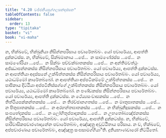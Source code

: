 ```yaml
---
title: "4.20 වජ්ජනීයපුග්ගලසන්දස්සන"
tableOfContents: false
sidebar:
  order: 13
type: "tipitaka"
basket: "vi"
book: "vi-maha"
---
```



<DynamicBreadcrumb />

<Division number="233" book="vi-maha">

<Paragraph number="1070" book="vi-maha">
න, භික්ඛවේ, භික්ඛුනියා නිසින්නපරිසාය පවාරේතබ්බං. යෝ පවාරේය්‍ය, ආපත්ති දුක්කටස්ස. න, භික්ඛවේ, සික්ඛමානාය …පේ…  න සාමණේරස්ස …පේ…  න සාමණේරියා …පේ…  න සික්ඛං පච්චක්ඛාතකස්ස …පේ…  න අන්තිමවත්ථුං අජ්ඣාපන්නකස්ස නිසින්නපරිසාය පවාරේතබ්බං. යෝ පවාරේය්‍ය, ආපත්ති දුක්කටස්ස.
</Paragraph>

<Paragraph number="1071" book="vi-maha">
න ආපත්තියා අදස්සනේ උක්ඛිත්තකස්ස නිසින්නපරිසාය පවාරේතබ්බං. යෝ පවාරේය්‍ය, යථාධම්මෝ කාරේතබ්බෝ. න ආපත්තියා අප්පටිකම්මේ උක්ඛිත්තකස්ස …පේ…  න පාපිකාය දිට්ඨියා අප්පටිනිස්සග්ගේ උක්ඛිත්තකස්ස නිසින්නපරිසාය පවාරේතබ්බං. යෝ පවාරේය්‍ය, යථාධම්මෝ කාරේතබ්බෝ.
</Paragraph>

<Paragraph number="1072" book="vi-maha">
න පණ්ඩකස්ස නිසින්නපරිසාය පවාරේතබ්බං. යෝ පවාරේය්‍ය, ආපත්ති දුක්කටස්ස. න ථේය්‍යසංවාසකස්ස …පේ…  න තිත්ථියපක්කන්තකස්ස …පේ…  න තිරච්ඡානගතස්ස …පේ…  න මාතුඝාතකස්ස …පේ…  න පිතුඝාතකස්ස …පේ…  න අරහන්තඝාතකස්ස …පේ…  න භික්ඛුනිදූසකස්ස …පේ…  න සංඝභේදකස්ස …පේ…  න ලෝහිතුප්පාදකස්ස …පේ…  න උභතෝබ්‍යඤ්ජනකස්ස නිසින්නපරිසාය පවාරේතබ්බං. යෝ පවාරේය්‍ය, ආපත්ති දුක්කටස්ස.
</Paragraph>

<Paragraph number="1073" book="vi-maha">
න, භික්ඛවේ, පාරිවාසිකපවාරණාදානේන පවාරේතබ්බං, අඤ්ඤත්‍ර අවුට්ඨිතාය පරිසාය. න ච, භික්ඛවේ, අප්පවාරණාය පවාරේතබ්බං, අඤ්ඤත්‍ර සංඝසාමග්ගියා”ති.

</Paragraph>
</Division>

<Paragraph number="1074" type="center" book="vi-maha">
දුතියභාණවාරෝ නිට්ඨිතෝ.
</Paragraph>